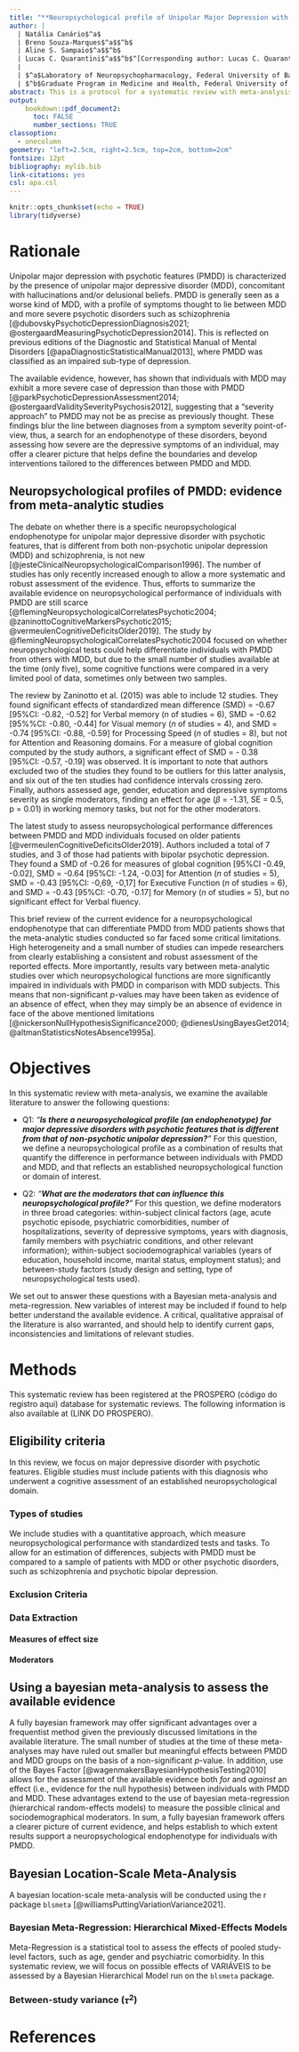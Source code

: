 ```yaml
---
title: "**Neuropsychological profile of Unipolar Major Depression with psychotic features:** protocol for a systematic review and bayesian meta-analysis"
author: |
  | Natália Canário$^a$
  | Breno Souza-Marques$^a$$^b$
  | Aline S. Sampaio$^a$$^b$
  | Lucas C. Quarantini$^a$$^b$^[Corresponding author: Lucas C. Quarantini lcq@ufba.br]
  |
  | $^a$Laboratory of Neuropsychopharmacology, Federal University of Bahia
  | $^b$Graduate Program in Medicine and Health, Federal University of Bahia
abstract: This is a protocol for a systematic review with meta-analysis. This systematic review is focused on summarizing, and critically assessing, the available evidence both *for* and *against* a neuropsychological endophenotype of individuals with psychotic major depressive disorder. To this end, we will conduct a systematic appraisal of the literature, followed by a Bayesian meta-analysis and meta-regression. We follow the PRISMA-P guidelines for systematic review protocols [@shamseerPreferredReportingItems2015].
output: 
    bookdown::pdf_document2:
      toc: FALSE
      number_sections: TRUE
classoption:
  - onecolumn
geometry: "left=2.5cm, right=2.5cm, top=2cm, bottom=2cm"
fontsize: 12pt
bibliography: mylib.bib
link-citations: yes
csl: apa.csl
---
```


```r
knitr::opts_chunk$set(echo = TRUE)
library(tidyverse)
```
# Rationale

Unipolar major depression with psychotic features (PMDD) is characterized by the presence of unipolar major depressive disorder (MDD), concomitant with hallucinations and/or delusional beliefs. PMDD is generally seen as a worse kind of MDD, with a profile of symptoms thought to lie between MDD and more severe psychotic disorders such as schizophrenia [@dubovskyPsychoticDepressionDiagnosis2021; @ostergaardMeasuringPsychoticDepression2014]. This is reflected on previous editions of the Diagnostic and Statistical Manual of Mental Disorders [@apaDiagnosticStatisticalManual2013], where PMDD was classified as an impaired sub-type of depression. 

The available evidence, however, has shown that individuals with MDD may exhibit a more severe case of depression than those with PMDD [@parkPsychoticDepressionAssessment2014; @ostergaardValiditySeverityPsychosis2012], suggesting that a "severity approach" to PMDD may not be as precise as previously thought. These findings blur the line between diagnoses from a symptom severity point-of-view, thus, a search for an endophenotype of these disorders, beyond assessing how severe are the depressive symptoms of an individual, may offer a clearer picture that helps define the boundaries and develop interventions tailored to the differences between PMDD and MDD.

## Neuropsychological profiles of PMDD: evidence from meta-analytic studies

The debate on whether there is a specific neuropsychological endophenotype for unipolar major depressive disorder with psychotic features, that is different from both non-psychotic unipolar depression (MDD) and schizophrenia, is not new [@jesteClinicalNeuropsychologicalComparison1996]. The number of studies has only recently increased enough to allow a more systematic and robust assessment of the evidence. Thus, efforts to summarize the available evidence on neuropsychological performance of individuals with PMDD are still scarce [@flemingNeuropsychologicalCorrelatesPsychotic2004; @zaninottoCognitiveMarkersPsychotic2015; @vermeulenCognitiveDeficitsOlder2019]. The study by @flemingNeuropsychologicalCorrelatesPsychotic2004 focused on whether neuropsychological tests could help differentiate individuals with PMDD from others with MDD, but due to the small number of studies available at the time (only five), some cognitive functions were compared in a very limited pool of data, sometimes only between two samples.

The review by Zaninotto et al. (2015) was able to include 12 studies. They found significant effects of standardized mean difference (SMD) = -0.67 [95%CI: -0.82, -0.52] for Verbal memory (*n* of studies = 6), SMD = -0.62 [95%%CI: -0.80, -0.44] for Visual memory (*n* of studies = 4), and SMD = -0.74 [95%CI: -0.88, -0.59] for Processing Speed (*n* of studies = 8), but not for Attention and Reasoning domains. For a measure of global cognition computed by the study authors, a significant effect of SMD = - 0.38 [95%CI: -0.57, -0.19] was observed. It is important to note that authors excluded two of the studies they found to be outliers for this latter analysis, and six out of the ten studies had confidence intervals crossing zero. Finally, authors assessed age, gender, education and depressive symptoms severity as single moderators, finding an effect for age ($\beta$ = -1.31, SE = 0.5, p = 0.01) in working memory tasks, but not for the other moderators.

The latest study to assess neuropsychological performance differences between PMDD and MDD individuals focused on older patients [@vermeulenCognitiveDeficitsOlder2019]. Authors included a total of 7 studies, and 3 of those had patients with bipolar psychotic depression. They found a SMD of -0.26 for measures of global cognition [95%CI -0.49, -0.02], SMD = -0.64 [95%CI: -1.24, -0.03] for Attention (*n* of studies = 5), SMD = -0.43 [95%CI: -0,69, -0,17] for Executive Function (*n* of studies = 6), and SMD = -0.43 [95%CI: -0.70, -0.17] for Memory (*n* of studies = 5), but no significant effect for Verbal fluency.

This brief review of the current evidence for a neuropsychological endophenotype that can differentiate PMDD from MDD patients shows that the meta-analytic studies conducted so far faced some critical limitations. High heterogeneity and a small number of studies can impede researchers from clearly establishing a consistent and robust assessment of the reported effects. More importantly, results vary between meta-analytic studies over which neuropsychological functions are more significantly impaired in individuals with PMDD in comparison with MDD subjects. This means that non-significant *p*-values may have been taken as evidence of an absence of effect, when they may simply be an absence of evidence in face of the above mentioned limitations [@nickersonNullHypothesisSignificance2000; @dienesUsingBayesGet2014; @altmanStatisticsNotesAbsence1995a].

# Objectives

In this systematic review with meta-analysis, we examine the available literature to answer the following questions:

 - Q1: *"**Is there a neuropsychological profile (an endophenotype) for major depressive disorders with psychotic features that is different from that of non-psychotic unipolar depression?**"*
 For this question, we define a neuropsychological profile as a combination of results that quantify the difference in performance between individuals with PMDD and MDD, and that reflects an established neuropsychological function or domain of interest.

 - Q2: *"**What are the moderators that can influence this neuropsychological profile?**"*
 For this question, we define moderators in three broad categories: within-subject clinical factors (age, acute psychotic episode, psychiatric comorbidities, number of hospitalizations, severity of depressive symptoms, years with diagnosis, family members with psychiatric conditions, and other relevant information); within-subject sociodemographical variables (years of education, household income, marital status, employment status); and between-study factors (study design and setting, type of neuropsychological tests used).
 
We set out to answer these questions with a Bayesian meta-analysis and meta-regression. New variables of interest may be included if found to help better understand the available evidence. A critical, qualitative appraisal of the literature is also warranted, and should help to identify current gaps, inconsistencies and limitations of relevant studies.

# Methods

This systematic review has been registered at the PROSPERO (código do registro aqui) database for systematic reviews. The following information is also available at (LINK DO PROSPERO).

## Eligibility criteria

In this review, we focus on major depressive disorder with psychotic features. Eligible studies must include patients with this diagnosis who underwent a cognitive assessment of an established neuropsychological domain.

### Types of studies

We include studies with a quantitative approach, which measure neuropsychological performance with standardized tests and tasks. To allow for an estimation of differences, subjects with PMDD must be compared to a sample of patients with MDD or other psychotic disorders, such as schizophrenia and psychotic bipolar depression.

### Exclusion Criteria

### Data Extraction

#### Measures of effect size

#### Moderators

## Using a bayesian meta-analysis to assess the available evidence

A fully bayesian framework may offer significant advantages over a frequentist method given the previously discussed limitations in the available literature. The small number of studies at the time of these meta-analyses may have ruled out smaller but meaningful effects between PMDD and MDD groups on the basis of a non-significant *p*-value. In addition, use of the Bayes Factor [@wagenmakersBayesianHypothesisTesting2010] allows for the assessment of the available evidence both *for* and *against* an effect (i.e., evidence for the null hypothesis) between individuals with PMDD and MDD. These advantages extend to the use of bayesian meta-regression (hierarchical random-effects models) to measure the possible clinical and sociodemographical moderators. In sum, a fully bayesian framework offers a clearer picture of current evidence, and helps establish to which extent results support a neuropsychological endophenotype for individuals with PMDD.

## Bayesian Location-Scale Meta-Analysis

A bayesian location-scale meta-analysis will be conducted using the r package `blsmeta` [@williamsPuttingVariationVariance2021].

### Bayesian Meta-Regression: Hierarchical Mixed-Effects Models

Meta-Regression is a statistical tool to assess the effects of pooled study-level factors, such as age, gender and psychiatric comorbidity. In this systematic review, we will focus on possible effects of VARIÁVEIS to be assessed by a Bayesian Hierarchical Model run on the `blsmeta` package.

### Between-study variance ($\tau^2$)




\newpage
# References